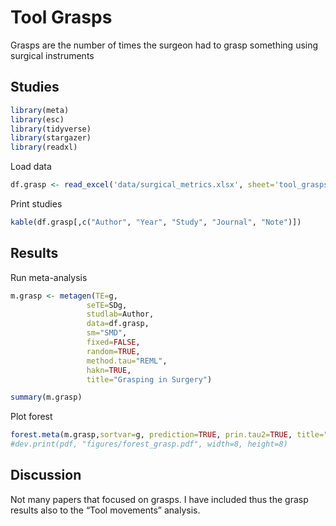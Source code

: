 
# **Tool Grasps**


Grasps are the number of times the surgeon had to grasp something using surgical instruments

## Studies
```r
library(meta)
library(esc)
library(tidyverse)
library(stargazer)
library(readxl)
```
Load data
```r
df.grasp <- read_excel('data/surgical_metrics.xlsx', sheet='tool_grasps')
```
Print studies
```r
kable(df.grasp[,c("Author", "Year", "Study", "Journal", "Note")])
```
## Results
Run meta-analysis
```r
m.grasp <- metagen(TE=g,
                 seTE=SDg,
                 studlab=Author,
                 data=df.grasp,
                 sm="SMD",
                 fixed=FALSE,
                 random=TRUE,
                 method.tau="REML",
                 hakn=TRUE,
                 title="Grasping in Surgery")
```
```r
summary(m.grasp)
```

Plot forest
```r
forest.meta(m.grasp,sortvar=g, prediction=TRUE, prin.tau2=TRUE, title="Grasping in Surgery")
#dev.print(pdf, "figures/forest_grasp.pdf", width=8, height=8)
```

## Discussion
Not many papers that focused on grasps. I have included thus the grasp results also to the "Tool movements" analysis.